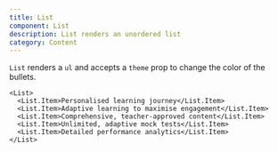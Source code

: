 ```yaml
---
title: List
component: List
description: List renders an unordered list
category: Content
---
```


`List` renders a `ul` and accepts a `theme` prop to change the color of the bullets.

```tsx preview
<List>
  <List.Item>Personalised learning journey</List.Item>
  <List.Item>Adaptive learning to maximise engagement</List.Item>
  <List.Item>Comprehensive, teacher-approved content</List.Item>
  <List.Item>Unlimited, adaptive mock tests</List.Item>
  <List.Item>Detailed performance analytics</List.Item>
</List>
```

